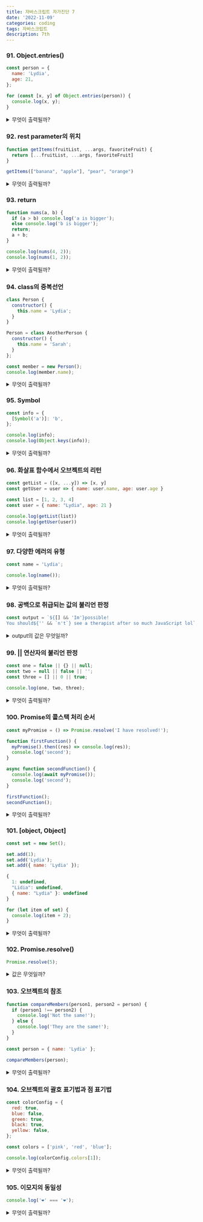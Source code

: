 ```yaml
---
title: 자바스크립트 자가진단 7
date: '2022-11-09'
categories: coding
tags: 자바스크립트
description: 7th
---
```

<HeadingNavigator />

### 91. Object.entries() 
```js 
const person = {
  name: 'Lydia',
  age: 21,
};

for (const [x, y] of Object.entries(person)) {
  console.log(x, y);
}
```
<details>
  <summary>무엇이 출력될까?</summary>
    <>
    - 내 생각 : name Lydia 그리고 age 21
    - 이유? : Object.entries()는 오브젝트의 키와 값 한쌍을 배열에 담아 내보낸다. 그를 디스트럭션 문법으로 와해하여 값을 직접 불러오고 있다.
    - 사족 : -
    - 오답노트 : -
    </>
</details>

### 92. rest parameter의 위치
```js
function getItems(fruitList, ...args, favoriteFruit) {
  return [...fruitList, ...args, favoriteFruit]
}

getItems(["banana", "apple"], "pear", "orange")
```
<details>
  <summary>무엇이 출력될까?</summary>
    <>
    - 내 생각 : SyntaxError
    - 이유? : `rest parameter`는 파라미터의 끝자리에 위치해야만 한다. 나머지 모든 인수를 배열에 담아 받겠다는 의미이며, 마지막 하나를 따로 둔다고 해서 예외로 빼주지 않는다.
    - 사족 : -
    - 오답노트 : -
    </>
</details>

### 93. return
```js
function nums(a, b) {
  if (a > b) console.log('a is bigger');
  else console.log('b is bigger');
  return;
  a + b;
}

console.log(nums(4, 2));
console.log(nums(1, 2));
```
<details>
  <summary>무엇이 출력될까?</summary>
    <>
    - 내 생각 : a is bigger, undefined 그리고 b is bigger, undefined
    - 이유? : 모든 함수는 `return`을 만나면 끝이 난다. `return`이 아무 일도 수행 않고 맥없이 종료되었으므로 반환되는 값은 `undefined`다.
    - 사족 : -
    - 오답노트 : -
    </>
</details>

### 94. class의 중복선언
```js
class Person {
  constructor() {
    this.name = 'Lydia';
  }
}

Person = class AnotherPerson {
  constructor() {
    this.name = 'Sarah';
  }
};

const member = new Person();
console.log(member.name);
```
<details>
  <summary>무엇이 출력될까?</summary>
    <>
    - 내 생각 : "Sarah"
    - 이유? : 클래스는 function의 감투다. function이 중복선언 되었을 때 덮어쓰기가 가능한 것처럼 클래스도 나중의 것을 덮어 쓸 것이다.
    - 사족 : -
    - 오답노트 : -
    </>
</details>

### 95. Symbol
```js
const info = {
  [Symbol('a')]: 'b',
};

console.log(info);
console.log(Object.keys(info));
```
<details>
  <summary>무엇이 출력될까?</summary>
    <>
    - 내 생각 : `{ a: "b" }` 그리고 `["a"]`
    - 이유? : 키값이 `Symbol`로 선언됐다고 해도, 그 표면은 오브젝트와 똑같이 보일 것이다.
    - 사족 : -
    - 오답노트 : 심볼은 *열거 불가능*하다. Object.keys()는 열거 가능한 키를 반환하는데 해당되지 않으므로 빈 배열이다. 전체를 출력하면 본모습 그대로 드러난다.
    </>
</details>

### 96. 화살표 함수에서 오브젝트의 리턴
```js
const getList = ([x, ...y]) => [x, y]
const getUser = user => { name: user.name, age: user.age }

const list = [1, 2, 3, 4]
const user = { name: "Lydia", age: 21 }

console.log(getList(list))
console.log(getUser(user))
```
<details>
  <summary>무엇이 출력될까?</summary>
    <>
    - 내 생각 :  `[1, [2, 3, 4]]`, `{ name: "Lydia", age: 21 }`
    - 이유? : `[1, 2, 3, 4]`가 `[x, ...y]`의 형태가 되려면 `y=[2, 3, 4]`가 돼야 한다. 이를 리턴에 대입하면 `[1, [2, 3, 4]]`가 나온다. 
    - 사족 : -
    - 오답노트 : 화살표 함수에서 값 하나만 리턴될 땐 중괄호도 return도 생략이 가능하다. (`user => { return XYZ; }` == `user => XYZ;`) 이런 간소화는 화살표 함수를 직관적으로 보이게 만든다. 문제는 XYZ가 오브젝트일 때 발생한다. 이때 화살표는 또 중괄호를 맞닥뜨리게 되는데, 앞선 중괄호 생략의 메커니즘이 혼선을 주는 모양이다. 그래서 오브젝트를 리턴할 땐 반드시 괄호()로 그 주위를 감싸줘야 한다고 한다. 그렇지 않으면 `undefined`가 리턴된다.
    </>
</details>

### 97. 다양한 에러의 유형
```js
const name = 'Lydia';

console.log(name());
```
<details>
  <summary>무엇이 출력될까?</summary>
    <>
    - 내 생각 : TypeError
    - 이유? : name은 함수가 아니다. 함수가 아닌 것(String 타입)을 함수처럼 사용할 땐 `TypeError`가 난다.
    - 사족 : ReferenceErrors는 말 그대로 접근하려고 하는 값의 *참조*를 찾을 수 없을 때 던져진다. SyntaxError는 정해진 구문을 오타 냈을 때 던져진다.
    - 오답노트 : -
    </>
</details>

### 98. 공백으로 취급되는 값의 불리언 판정
```js
const output = `${[] && 'Im'}possible!
You should${'' && `n't`} see a therapist after so much JavaScript lol`;
```
<details>
  <summary>output의 값은 무엇일까?</summary>
    <>
    - 내 생각 : `Impossible! You should see a therapist after so much JavaScript lol`
    - 이유? : 모든 배열은 `Array`의 인스턴스다. 안이 비어 있어도 `true`로 취급된다. 반면 문자 `''`은 false로 취급돼서 이 리터럴 템플릿은 실행되지 않는다.
    - 사족 : -
    - 오답노트 : -
    </>
</details>

### 99. || 연산자의 불리언 판정
```js
const one = false || {} || null;
const two = null || false || '';
const three = [] || 0 || true;

console.log(one, two, three);
```
<details>
  <summary>무엇이 출력될까?</summary>
    <>
    - 내 생각 : `{}, "", []`
    - 이유? : || 연산자는 참이 하나라도 있으면 그 값을 반환한다. two의 경우 참이 나올 때까지 연산을 진행하는데, 끝까지 없으므로 마지막 계산 대상인 `''`를 반환할 거라 생각했다. 마찬가지 논리로 three의 경우 `[]`이 참이기에 그 자리에서 종료된다.
    - 사족 : -
    - 오답노트 : -
    </>
</details>

### 100. Promise의 콜스택 처리 순서
```js
const myPromise = () => Promise.resolve('I have resolved!');

function firstFunction() {
  myPromise().then((res) => console.log(res));
  console.log('second');
}

async function secondFunction() {
  console.log(await myPromise());
  console.log('second');
}

firstFunction();
secondFunction();
```
<details>
  <summary>무엇이 출력될까?</summary>
    <>
    - 내 생각 : `second, I have resolved!`, `I have resolved!, second`
    - 이유? : 첫번째 함수를 실행했고 .then()의 처리가 오래 걸리기에 `second`부터 출력된다. 두번째 함수에서 `await`이 걸렸고 이는 이를 해결해야 다음 줄로 명령이 넘어가는 것을 의미한다.
    - 사족 : -
    - 오답노트 : -
    </>
</details>

### 101. [object, Object]
```js
const set = new Set();

set.add(1);
set.add('Lydia');
set.add({ name: 'Lydia' });

{
  1: undefined,
  "Lidia": undefined,
  { name: "Lydia" }: undefined
}

for (let item of set) {
  console.log(item + 2);
}
```
<details>
  <summary>무엇이 출력될까?</summary>
    <>
    - 내 생각 : `3`, `Lydia2`, `[object Object]2`
    - 이유? : 차례대로 숫자덧셈, 문자더하기, 오브젝트 더하기가 일어난다.  
    - 사족 : 연산을 위해 `Object`는 문자화된다. 일반 객체를 문자화하면 `[object Object]`가 되고 여기에 문자더하기가 일어난다.
    - 오답노트 : -
    </>
</details>

### 102. Promise.resolve()
```js
Promise.resolve(5);
```
<details>
  <summary>값은 무엇일까?</summary>
    <>
    - 내 생각 : `Promise {<pending/>: 5}`
    - 이유? : 문제를 던지고 가만히 있는 상태다. 해결을 요하려면 `.then(), await, try()` 등으로 진행시켜야 한다.
    - 사족 : -
    - 오답노트 : 메써드 그 자체는 resolved된 값을 리턴한다고 한다(`fulfilled`).
    </>
</details>

### 103. 오브젝트의 참조
```js
function compareMembers(person1, person2 = person) {
  if (person1 !== person2) {
    console.log('Not the same!');
  } else {
    console.log('They are the same!');
  }
}

const person = { name: 'Lydia' };

compareMembers(person);
```
<details>
  <summary>무엇이 출력될까?</summary>
    <>
    - 내 생각 : `They are the same!`
    - 이유? : person2는 person을 참조한다. 그리고 person1에 person이 들어왔다. 이 둘은  각각이 아니라 같은 주소, 메모리의 동일한 주소를 가리키고 있다.
    - 사족 : -
    - 오답노트 : -
    </>
</details>

### 104. 오브젝트의 괄호 표기법과 점 표기법
```js
const colorConfig = {
  red: true,
  blue: false,
  green: true,
  black: true,
  yellow: false,
};

const colors = ['pink', 'red', 'blue'];

console.log(colorConfig.colors[1]);
```
<details>
  <summary>무엇이 출력될까?</summary>
    <>
    - 내 생각 : `undefined`
    - 이유? : 이건 colorConfig 객체에서 colors라는 키가 있는지, 없어도 일단 찾아보라고 요청하는 것과 같다. 이때 키는 문자열이고 따라서 colorConfig.o 의 값을 찾아볼 것이다. 그런 건 없다.
    - 사족 : `colorConfig[colors[1]]`로 출력하면 답은 `true`다.
    - 오답노트 : 순서가 대단히 잘못됐다ㅋㅋ 우선 colors란 키를 찾아본다고 한다. 그 값은 `undefined`다. *그리고 나서*, `[1]`을 사용해 인덱싱한다. `undefined`는 인덱싱을 실행시킬 수 있는 대상, 타입이 아니므로 `TypeError`를 던진다.
    </>
</details>

### 105. 이모지의 동일성
```js
console.log('❤️' === '❤️');
```
<details>
  <summary>무엇이 출력될까?</summary>
    <>
    - 내 생각 : true
    - 이유? : 문자로 감싼 이모지이기 때문에 타입도 값도 같을 것이다.
    - 사족 : 문자로 감싸기 이전에 이모지 자체가 특정한 문자값을 지닌 유니코드다. (`"U+2764 U+FE0F"`).
    - 오답노트 : -
    </>
</details>
